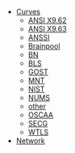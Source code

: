 - [Curves](/)
  - [ANSI X9.62](/x962/)
  - [ANSI X9.63](/x963/)
  - [ANSSI](/anssi/)
  - [Brainpool](/brainpool/)
  - [BN](/bn/)
  - [BLS](/bls/)
  - [GOST](/gost/)
  - [MNT](/mnt/)
  - [NIST](/nist/)
  - [NUMS](/nums/)
  - [other](/other/)
  - [OSCAA](/oscaa/)
  - [SECG](/secg/)
  - [WTLS](/wtls/)
- [Network](/network)